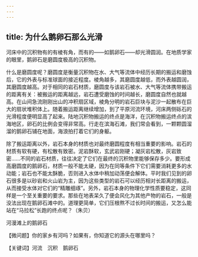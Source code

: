 ```yaml
---
---
---
```

title: 为什么鹅卵石那么光滑
---




河床中的沉积物有的有棱有角，而有的——如鹅卵石——却光滑圆润。在地质学家的眼里，鹅卵石是磨圆度极高的沉积物。

什么是磨圆度呢？磨圆度是衡量沉积物在水、大气等流体中经历长期的搬运和磨蚀后，它的外表与标准球面的接近程度。棱角越多，其磨圆度越低，而外表越圆润，其磨圆度越高。对于相同的岩石材质，磨圆度与该岩石被水、大气等流体携带搬运的距离有关：被搬运的距离越远，岩石遭受磨蚀的时间越长，磨圆度自然也就越高。在山间急流刚刚出山的冲积扇区域，棱角分明的岩石巨块与泥沙一起散布在巨大的扇状堆积体上。随着搬运距离继续增加，到了平原河流环境，河床两侧砾石的光滑程度便明显高了起来。陆地沉积物搬运的终点是海洋，在沉积物搬运终点的滨海地区，卵石的比例会变得非常高。行走在滨海石滩，我们常会看到，一颗颗圆溜溜的鹅卵石铺在地面，海浪拍打着它们的身躯。

除了搬运距离以外，岩石本身的材质也对最终磨圆程度有相当重要的影响。岩石的材质有软有硬，有松散有致密。泥岩酥软，玄武岩刚硬；凝灰岩松散，灰岩致密……不同的岩石材质，往往决定了它们在最终的沉积物里能够保存多少。要形成高磨圆度的鹅卵石，材质一般不能太硬，因为在同等条件下它们需要消耗更多的水动能；岩石也不能太酥脆，否则进入水体中稍加动荡便会解体。平时我们见到的卵石很多是以砂岩和火山岩为主，因为这些类型的岩石可以经历相对长距离的搬运，从而接受水体对它们的“精雕细琢”。另外，岩石本身的物理化学性质要稳定，这同样是一个至关重要的要求。那些在地表呆久了便会风化为其他产物的岩石，一般是没法出现在鹅卵石滩中的。道理更简单，它们压根熬不过长时间的搬运，又怎么能站在“马拉松”长跑的终点呢？（朱贝）

河漫滩上的鹅卵石





【微问题】你的家乡有河吗？如果有，你知道它的源头在哪里吗？

【关键词】河流　沉积　鹅卵石